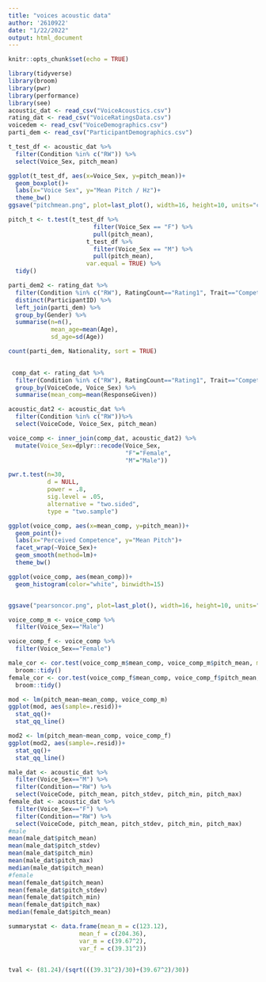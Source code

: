 ```yaml
---
title: "voices acoustic data"
author: '2610922'
date: "1/22/2022"
output: html_document
---
```


```r
knitr::opts_chunk$set(echo = TRUE)
```

```r
library(tidyverse)
library(broom)
library(pwr)
library(performance)
library(see)
acoustic_dat <- read_csv("VoiceAcoustics.csv")
rating_dat <- read_csv("VoiceRatingsData.csv")
voicedem <- read_csv("VoiceDemographics.csv")
parti_dem <- read_csv("ParticipantDemographics.csv")

```

```r


t_test_df <- acoustic_dat %>%
  filter(Condition %in% c("RW")) %>%
  select(Voice_Sex, pitch_mean)

ggplot(t_test_df, aes(x=Voice_Sex, y=pitch_mean))+
  geom_boxplot()+
  labs(x="Voice Sex", y="Mean Pitch / Hz")+
  theme_bw()
ggsave("pitchmean.png", plot=last_plot(), width=16, height=10, units="cm", dpi=300)

pitch_t <- t.test(t_test_df %>% 
                        filter(Voice_Sex == "F") %>% 
                        pull(pitch_mean),
                      t_test_df %>% 
                        filter(Voice_Sex == "M") %>% 
                        pull(pitch_mean),
                      var.equal = TRUE) %>%
  tidy()

```

```r
parti_dem2 <- rating_dat %>%
  filter(Condition %in% c("RW"), RatingCount=="Rating1", Trait=="Competence")%>%
  distinct(ParticipantID) %>%
  left_join(parti_dem) %>%
  group_by(Gender) %>%
  summarise(n=n(),
            mean_age=mean(Age),
            sd_age=sd(Age))

count(parti_dem, Nationality, sort = TRUE)

  
 comp_dat <- rating_dat %>%
  filter(Condition %in% c("RW"), RatingCount=="Rating1", Trait=="Competence")%>%
  group_by(VoiceCode, Voice_Sex) %>%
  summarise(mean_comp=mean(ResponseGiven))

acoustic_dat2 <- acoustic_dat %>%
  filter(Condition %in% c("RW"))%>%
  select(VoiceCode, Voice_Sex, pitch_mean)

voice_comp <- inner_join(comp_dat, acoustic_dat2) %>%
  mutate(Voice_Sex=dplyr::recode(Voice_Sex,
                                 "F"="Female",
                                 "M"="Male"))

pwr.t.test(n=30,
           d = NULL,
           power = .8,
           sig.level = .05,
           alternative = "two.sided",
           type = "two.sample")


```

```r
ggplot(voice_comp, aes(x=mean_comp, y=pitch_mean))+
  geom_point()+
  labs(x="Perceived Competence", y="Mean Pitch")+
  facet_wrap(~Voice_Sex)+
  geom_smooth(method=lm)+
  theme_bw()

ggplot(voice_comp, aes(mean_comp))+
  geom_histogram(color="white", binwidth=15)


ggsave("pearsoncor.png", plot=last_plot(), width=16, height=10, units="cm", dpi=300)

voice_comp_m <- voice_comp %>%
  filter(Voice_Sex=="Male")

voice_comp_f <- voice_comp %>%
  filter(Voice_Sex=="Female")

male_cor <- cor.test(voice_comp_m$mean_comp, voice_comp_m$pitch_mean, method = "pearson", alternative = "two.sided") %>%
  broom::tidy()
female_cor <- cor.test(voice_comp_f$mean_comp, voice_comp_f$pitch_mean, method = "pearson", alternative = "two.sided") %>%
  broom::tidy()

mod <- lm(pitch_mean~mean_comp, voice_comp_m)
ggplot(mod, aes(sample=.resid))+
  stat_qq()+
  stat_qq_line()

mod2 <- lm(pitch_mean~mean_comp, voice_comp_f)
ggplot(mod2, aes(sample=.resid))+
  stat_qq()+
  stat_qq_line()
```

```r
male_dat <- acoustic_dat %>%
  filter(Voice_Sex=="M") %>%
  filter(Condition=="RW") %>%
  select(VoiceCode, pitch_mean, pitch_stdev, pitch_min, pitch_max)
female_dat <- acoustic_dat %>%
  filter(Voice_Sex=="F") %>%
  filter(Condition=="RW") %>%
  select(VoiceCode, pitch_mean, pitch_stdev, pitch_min, pitch_max)
#male
mean(male_dat$pitch_mean)
mean(male_dat$pitch_stdev)
mean(male_dat$pitch_min)
mean(male_dat$pitch_max)
median(male_dat$pitch_mean)
#female
mean(female_dat$pitch_mean)
mean(female_dat$pitch_stdev)
mean(female_dat$pitch_min)
mean(female_dat$pitch_max)
median(female_dat$pitch_mean)
```
```r
summarystat <- data.frame(mean_m = c(123.12),
                    mean_f = c(204.36),
                    var_m = c(39.67^2),
                    var_f = c(39.31^2))


tval <- (81.24)/(sqrt(((39.31^2)/30)+(39.67^2)/30))

```